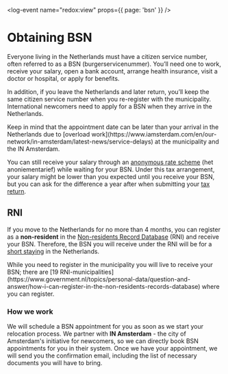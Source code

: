 <log-event name="redox:view" props={{ page: 'bsn' }} />

# Obtaining BSN

Everyone living in the Netherlands must have a citizen service number, often referred to as a BSN (burgerservicenummer). You’ll need one to work, receive your salary, open a bank account, arrange health insurance, visit a doctor or hospital, or apply for benefits. 

In addition, if you leave the Netherlands and later return, you’ll keep the same citizen service number when you re-register with the municipality. International newcomers need to apply for a BSN when they arrive in the Netherlands.

<callout type="warning">
    Keep in mind that the appointment date can be later than your arrival in the Netherlands due to [overload work](https://www.iamsterdam.com/en/our-network/in-amsterdam/latest-news/service-delays) at the municipality and the IN Amsterdam.
</callout>

You can still receive your salary through an [anonymous rate scheme](https://www.administratie-informatie.nl/anoniementarief#:~:text=Het%20anoniementarief%20is%20een%20benaming,De%20identiteit%20van%20de%20werknemer) (het anoniementarief) while waiting for your BSN. Under this tax arrangement, your salary might be lower than you expected until you receive your BSN, but you can ask for the difference a year after when submitting your [tax return](/dox/work/taxes). 

## RNI 
If you move to the Netherlands for no more than 4 months, you can register as a **non-resident** in the [Non-residents Record Database](https://www.government.nl/topics/personal-data/question-and-answer/how-i-can-register-in-the-non-residents-records-database) (RNI) and receive your BSN. Therefore, the BSN you will receive under the RNI will be for a [short staying](https://www.government.nl/documents/leaflets/2018/07/01/registration-for-a-short-term-stay-in-the-netherlands) in the Netherlands. 

<callout type="warning"> 
    While you need to register in the municipality you will live to receive your BSN; there are [19 RNI-municipalities](https://www.government.nl/topics/personal-data/question-and-answer/how-i-can-register-in-the-non-residents-records-database) where you can register.  
</callout>

### How we work
We will schedule a BSN appointment for you as soon as we start your relocation process. We partner with **IN Amsterdam** - the city of Amsterdam's initiative for newcomers, so we can directly book BSN appointments for you in their system. Once we have your appointment, we will send you the confirmation email, including the list of necessary documents you will have to bring.
